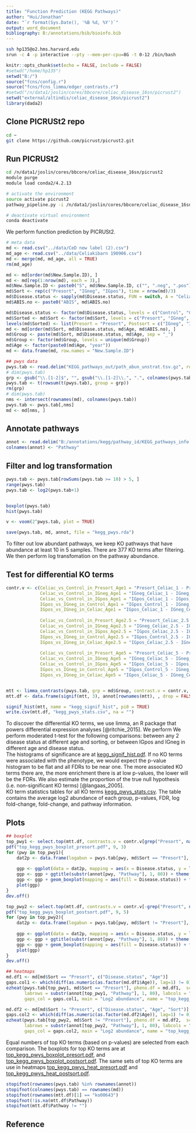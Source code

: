 ```yaml
---
title: "Function Prediction (KEGG Pathways)"
author: "Hui/Jonathan"
date: "`r format(Sys.Date(), '%B %d, %Y')`"
output: word_document
bibliography: B:/annotations/bib/bioinfo.bib
---
```


```bash
ssh hp135@o2.hms.harvard.edu 
srun -c 4 -p interactive --pty --mem-per-cpu=8G -t 0-12 /bin/bash
```

```r
knitr::opts_chunk$set(echo = FALSE, include = FALSE)
#setwd("/home/hp135")
setwd("B:/")
source("fcns/config.r")
source("fcns/fcns_limma/edger_contrasts.r")
#setwd("/n/data1/joslin/cores/bbcore/celiac_disease_16sn/picrust2")
setwd("external/altindis/celiac_disease_16sn/picrust2")
library(dada2)
```

## Clone PICRUSt2 repo
```bash
cd ~
git clone https://github.com/picrust/picrust2.git
```

## Run PICRUSt2
```bash
cd /n/data1/joslin/cores/bbcore/celiac_disease_16sn/picrust2
module purge
module load conda2/4.2.13

# activate the environment  
source activate picrust2
pathway_pipeline.py -i /n/data1/joslin/cores/bbcore/celiac_disease_16sn/picrust2/picrust2_out_pipeline/KO_metagenome_out/pred_metagenome_unstrat.tsv.gz -o KEGG_pathways_out --no_regroup --map /home/hp135/picrust2/picrust2/default_files/pathway_mapfiles/KEGG_pathways_to_KO.tsv -p 4

# deactivate virtual environment
conda deactivate
```

We perform function prediction by PICRUSt2.   

```r
# meta data
md <- read.csv("../data/CeD new label (2).csv")
md_age <- read.csv("../data/Celiakibarn 190906.csv")
md <- merge(md, md_age, all = TRUE)
rm(md_age)

md <- md[order(md$New.Sample.ID), ]
md <- md[rep(1:nrow(md), each = 3),]
md$New.Sample.ID <- paste0("S", md$New.Sample.ID, c("", ".neg", ".pos"))
md$Sort <- rep(c("Presort", "IGneg", "IGpos"), time = nrow(md)/3)
md$Disease.status <- sapply(md$Disease.status, FUN = switch, A = "Celiac", B = "Control")
md$ABIS.no <- paste0("ABIS", md$ABIS.no)

md$Disease.status <- factor(md$Disease.status, levels = c("Control", "Celiac"))
md$Sorted <- md$Sort <- factor(md$Sort, levels = c("Presort", "IGneg", "IGpos"))
levels(md$Sorted) <- list(Presort = "Presort", Postsort = c("IGneg", "IGpos"))
md <- md[order(md$Sort, md$Disease.status, md$Age, md$ABIS.no), ]
md$Group <- paste(md$Sort, md$Disease.status, md$Age, sep = "_")
md$Group <- factor(md$Group, levels = unique(md$Group))
md$Age <- factor(paste0(md$Age, "year"))
md <- data.frame(md, row.names = "New.Sample.ID")

## pwys data
pwys.tab <- read.delim("KEGG_pathways_out/path_abun_unstrat.tsv.gz", row.names = 1)
# dim(pwys.tab)
grp <- gsub("\\.[1-2]$", "", gsub("\\.[1-2]\\.", ".", colnames(pwys.tab)))
pwys.tab <- t(rowsum(t(pwys.tab), group = grp))
rm(grp)
# dim(pwys.tab)
nms <- intersect(rownames(md), colnames(pwys.tab))
pwys.tab <- pwys.tab[,nms]
md <- md[nms, ]
```

## Annotate pathways
```r
annot <- read.delim("B:/annotations/kegg/pathway_id/KEGG_pathways_info.tsv.gz", row.names = 1, header = FALSE)
colnames(annot) <- "Pathway"
```

## Filter and log transformation
```r
pwys.tab <- pwys.tab[rowSums(pwys.tab >= 10) > 5, ]
range(pwys.tab)
pwys.tab <- log2(pwys.tab+1)


boxplot(pwys.tab)
hist(pwys.tab)

v <- voom(2^pwys.tab, plot = TRUE)

save(pwys.tab, md, annot, file = "kegg_pwys.rda")
```

To filter out low abundant pathways, we keep KO pathways that have abundance at least 10 in 5 samples. There are 377 KO terms after filtering. We then perform log transfomation on the pathway abundance.  

## Test for differential KO terms
```r
contr.v <- c(Celiac_vs_Control_in_Presort_Age1 = "Presort_Celiac_1 - Presort_Control_1",
             Celiac_vs_Control_in_IGneg_Age1 = "IGneg_Celiac_1 - IGneg_Control_1",
             Celiac_vs_Control_in_IGpos_Age1 = "IGpos_Celiac_1 - IGpos_Control_1", 
             IGpos_vs_IGneg_in_Control_Age1 = "IGpos_Control_1 - IGneg_Control_1",  
             IGpos_vs_IGneg_in_Celiac_Age1 = "IGpos_Celiac_1 - IGneg_Celiac_1",
             
             Celiac_vs_Control_in_Presort_Age2.5 = "Presort_Celiac_2.5 - Presort_Control_2.5",
             Celiac_vs_Control_in_IGneg_Age2.5 = "IGneg_Celiac_2.5 - IGneg_Control_2.5",
             Celiac_vs_Control_in_IGpos_Age2.5 = "IGpos_Celiac_2.5 - IGpos_Control_2.5", 
             IGpos_vs_IGneg_in_Control_Age2.5 = "IGpos_Control_2.5 - IGneg_Control_2.5",  
             IGpos_vs_IGneg_in_Celiac_Age2.5 = "IGpos_Celiac_2.5 - IGneg_Celiac_2.5",
             
             Celiac_vs_Control_in_Presort_Age5 = "Presort_Celiac_5 - Presort_Control_5",
             Celiac_vs_Control_in_IGneg_Age5 = "IGneg_Celiac_5 - IGneg_Control_5",
             Celiac_vs_Control_in_IGpos_Age5 = "IGpos_Celiac_5 - IGpos_Control_5", 
             IGpos_vs_IGneg_in_Control_Age5 = "IGpos_Control_5 - IGneg_Control_5",  
             IGpos_vs_IGneg_in_Celiac_Age5 = "IGpos_Celiac_5 - IGneg_Celiac_5")


mtt <- limma_contrasts(pwys.tab, grp = md$Group, contrast.v = contr.v, trend = TRUE)
mtt.df <- data.frame(signif(mtt, 3), annot[rownames(mtt), , drop = FALSE])

signif_hist(mtt, name = "kegg_signif_hist", pi0 = TRUE)
write.csv(mtt.df, "kegg_pwys_stats.csv", na = "")
```

To discover the differential KO terms, we use limma, an R package that powers differential expression analyses [@ritchie_2015]. We perform We perform moderated t-test for the following comparisons: between any 2 disease status at different age and sorting, or between IGpos and IGneg in different age and disease status.    
The histograms of significance are at [kegg_signif_hist.pdf](./kegg_signif_hist.pdf). If no KO terms were associated with the phenotype, we would expect the p-value histogram to be flat and all FDRs to be near one. The more associated KO terms there are, the more enrichment there is at low p-values, the lower will be the FDRs.  We also estimate the proportion of the true null hypothesis (i.e. non-significant KO terms) [@langaas_2005].    
KO term statistics tables for all KO terms [kegg_pwys_stats.csv](./kegg_pwys_stats.csv). The table contains the average log2 abundance of each group, p-values, FDR, log fold-change, fold-change, and pathway information.      

## Plots
```r
## boxplot
top_pwy1 <- select.top(mtt.df, contrasts.v = contr.v[grep("Presort", names(contr.v))])
pdf("top_kegg_pwys_boxplot_presort.pdf", 9, 3)
for (pwy in top_pwy1){
    dat2p <- data.frame(logabun = pwys.tab[pwy, md$Sort == "Presort"], md[md$Sort == "Presort", ])
     
    ggp <- ggplot(data = dat2p, mapping = aes(x = Disease.status, y = logabun)) + theme_bw()
    ggp <- ggp + ggtitle(substr(annot[pwy, "Pathway"], 1, 80)) + theme(legend.position = "none") + ylab("Log2 abundance")
    ggp <- ggp + geom_boxplot(mapping = aes(fill = Disease.status)) + facet_grid(~ Age)
    plot(ggp)
}
dev.off()

top_pwy2 <- select.top(mtt.df, contrasts.v = contr.v[-grep("Presort", names(contr.v))])
pdf("top_kegg_pwys_boxplot_postsort.pdf", 9, 5)
for (pwy in top_pwy2){
    dat2p <- data.frame(logabun = pwys.tab[pwy, md$Sort != "Presort"], md[md$Sort != "Presort", ])
     
    ggp <- ggplot(data = dat2p, mapping = aes(x = Disease.status, y = logabun)) + theme_bw()
    ggp <- ggp + ggtitle(substr(annot[pwy, "Pathway"], 1, 80)) + theme(legend.position = "none") + ylab("Log2 abundance")
    ggp <- ggp + geom_boxplot(mapping = aes(fill = Disease.status)) + facet_grid(Sort~ Age)
    plot(ggp)
}
dev.off()

## heatmaps
md.df1 <- md[md$Sort == "Presort", c("Disease.status", "Age")]
gaps.col1 <- which(diff(as.numeric(as.factor(md.df1$Age)), lag=1) != 0)
ezheat(pwys.tab[top_pwy1, md$Sort == "Presort"], pheno.df = md.df1,  sc = "z", reorder_rows = TRUE, 
       labrows = substr(annot[top_pwy1, "Pathway"], 1, 80), labcols = "",
       gaps_col = gaps.col1, main = "Log2 abundance", name = "top_kegg_pwys_heat_presort", height = 8, width = 16, clip = 2)

md.df2 <- md[md$Sort != "Presort", c("Disease.status", "Age", "Sort")]
gaps.col2 <- which(diff(as.numeric(as.factor(md.df2$Age)), lag=1) != 0)
ezheat(pwys.tab[top_pwy2, md$Sort != "Presort"], pheno.df = md.df2,  sc = "z", reorder_rows = TRUE, 
       labrows = substr(annot[top_pwy2, "Pathway"], 1, 80), labcols = "",
       gaps_col = gaps.col2, main = "Log2 abundance", name = "top_kegg_pwys_heat_postsort", height = 8, width = 30, clip = 2)
```

Equal numbers of top KO terms (based on p-values) are selected from each comparison. The boxplots for top KO terms are at [top_kegg_pwys_boxplot_presort.pdf](./top_kegg_pwys_boxplot_presort.pdf), and [top_kegg_pwys_boxplot_postsort.pdf](./top_kegg_pwys_boxplot_postsort.pdf). The same sets of top KO terms are use in heatmaps [top_kegg_pwys_heat_presort.pdf](./top_kegg_pwys_heat_presort.pdf) and [top_kegg_pwys_heat_postsort.pdf](./top_kegg_pwys_heat_postsort.pdf).


```r
stopifnot(rownames(pwys.tab) %in% rownames(annot))
stopifnot(colnames(pwys.tab) == rownames(md))
stopifnot(rownames(mtt.df)[1] == "ko00643")
stopifnot(!is.na(mtt.df$Pathway))
stopifnot(mtt.df$Pathway != "")
```

## Reference

